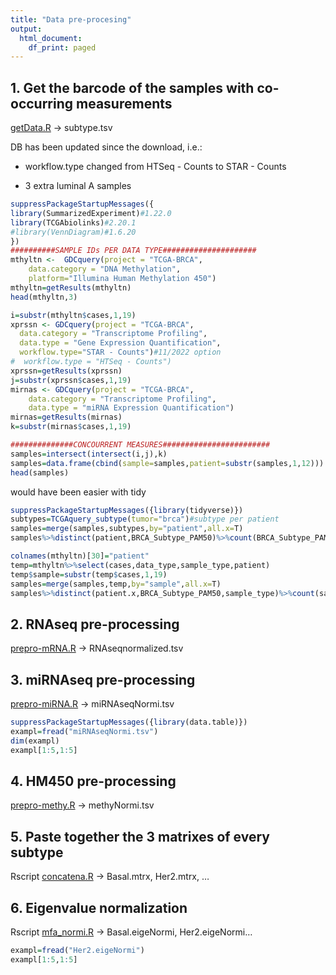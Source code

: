 ```yaml
---
title: "Data pre-procesing"
output:
  html_document:
    df_print: paged
---
```


## 1. Get the barcode of the samples **with co-occurring**  measurements

[getData.R](https://github.com/CSB-IG/SGCCA/blob/main/getData.R) → subtype.tsv

DB has been updated since the download, i.e.:

-   workflow.type changed from HTSeq - Counts to STAR - Counts

-   3 extra luminal A samples

```r
suppressPackageStartupMessages({
library(SummarizedExperiment)#1.22.0
library(TCGAbiolinks)#2.20.1
#library(VennDiagram)#1.6.20
})
##########SAMPLE IDs PER DATA TYPE#####################
mthyltn <-  GDCquery(project = "TCGA-BRCA",
	data.category = "DNA Methylation",
	platform="Illumina Human Methylation 450")
mthyltn=getResults(mthyltn)
head(mthyltn,3)
```

```r
i=substr(mthyltn$cases,1,19)
xprssn <- GDCquery(project = "TCGA-BRCA",
  data.category = "Transcriptome Profiling",
  data.type = "Gene Expression Quantification",
  workflow.type="STAR - Counts")#11/2022 option
#  workflow.type = "HTSeq - Counts")
xprssn=getResults(xprssn)
j=substr(xprssn$cases,1,19)
mirnas <- GDCquery(project = "TCGA-BRCA",
	data.category = "Transcriptome Profiling",
	data.type = "miRNA Expression Quantification")
mirnas=getResults(mirnas)
k=substr(mirnas$cases,1,19)

##############CONCOURRENT MEASURES########################
samples=intersect(intersect(i,j),k)
samples=data.frame(cbind(sample=samples,patient=substr(samples,1,12)))
head(samples)
```

would have been easier with tidy

```r
suppressPackageStartupMessages({library(tidyverse)})
subtypes=TCGAquery_subtype(tumor="brca")#subtype per patient
samples=merge(samples,subtypes,by="patient",all.x=T)
samples%>%distinct(patient,BRCA_Subtype_PAM50)%>%count(BRCA_Subtype_PAM50)
```

```r
colnames(mthyltn)[30]="patient"
temp=mthyltn%>%select(cases,data_type,sample_type,patient)
temp$sample=substr(temp$cases,1,19)
samples=merge(samples,temp,by="sample",all.x=T)
samples%>%distinct(patient.x,BRCA_Subtype_PAM50,sample_type)%>%count(sample_type)
```

## 2. RNAseq pre-processing

[prepro-mRNA.R](https://github.com/CSB-IG/SGCCA/blob/main/prepro-mRNA.R) → RNAseqnormalized.tsv

## 3. miRNAseq pre-processing

[prepro-miRNA.R](https://github.com/CSB-IG/SGCCA/blob/main/prepro-miRNA.R) → miRNAseqNormi.tsv

```r
suppressPackageStartupMessages({library(data.table)})
exampl=fread("miRNAseqNormi.tsv")
dim(exampl)
exampl[1:5,1:5]
```

## 4. HM450 pre-processing

[prepro-methy.R](https://github.com/CSB-IG/SGCCA/blob/main/prepro-methy.R) → methyNormi.tsv

## 5. Paste together the 3 matrixes of every subtype

Rscript [concatena.R](https://github.com/CSB-IG/SGCCA/blob/main/concatena.R) → Basal.mtrx, Her2.mtrx, ...

## 6. Eigenvalue normalization

Rscript [mfa_normi.R](https://github.com/CSB-IG/SGCCA/blob/main/mfa_normi.R) → Basal.eigeNormi, Her2.eigeNormi...

```r
exampl=fread("Her2.eigeNormi")
exampl[1:5,1:5]
```
